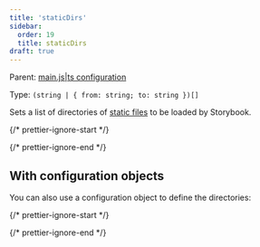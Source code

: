```yaml
---
title: 'staticDirs'
sidebar:
  order: 19
  title: staticDirs
draft: true
---
```


Parent: [main.js|ts configuration](./main-config.mdx)

Type: `(string | { from: string; to: string })[]`

Sets a list of directories of [static files](../configure/images-and-assets.mdx#serving-static-files-via-storybook-configuration) to be loaded by Storybook.

{/* prettier-ignore-start */}

<CodeSnippets path="main-config-static-dirs.md" />

{/* prettier-ignore-end */}

## With configuration objects

You can also use a configuration object to define the directories:

{/* prettier-ignore-start */}

<CodeSnippets path="main-config-static-dirs-with-object.md" />

{/* prettier-ignore-end */}
